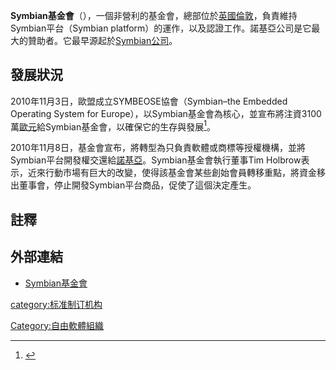 {{Infobox Non-profit
| Non-profit_name   = Symbian基金會
| Non-profit_logo   = [[File:Symbian-logo-web.jpg|200px]]
| Non-profit_type   = 
| founded_date      = 2008年6月24日
| founder           = 
| location          = {{GBR}}[[倫敦|倫敦]]
| origins           = [[Symbian公司|Symbian公司]]
| key_people        = Tim Holbrow, Daniel Rubio, Steve Warner, Dietmar Tallroth, Larry Berkin
| area_served       = 
| products          = [[Symbian|Symbian]]平台
| focus             = 開放手機平台
| method            = 
| revenue           = 
| endowment         = 
| num_volunteers    = 
| num_employees     = 
| num_members       = 
| subsib            = 
| owner             = 
| Non-profit_slogan = 
| homepage          = [http://symbian.org/ symbian.org]
| dissolved         = 
| footnotes         = 
}}
'''Symbian基金會'''（{{lang-en|Symbian Foundation}}），一個非營利的基金會，總部位於[[英國|英國]][[倫敦|倫敦]]，負責維持Symbian平台（Symbian platform）的運作，以及認證工作。諾基亞公司是它最大的贊助者。它最早源起於[[Symbian公司|Symbian公司]]。

==發展狀況==
2010年11月3日，歐盟成立SYMBEOSE協會（Symbian–the Embedded Operating System for Europe），以Symbian基金會為核心，並宣布將注資3100萬[[歐元|歐元]]給Symbian基金會，以確保它的生存與發展<ref>{{Cite web |url=http://news.mydrivers.com/1/178/178583.htm |title=Symbian咸鱼翻身 获欧盟直接注资 |accessdate=2010-11-11 |archive-date=2010-11-06 |archive-url=https://web.archive.org/web/20101106010231/http://news.mydrivers.com/1/178/178583.htm |dead-url=no }}</ref>。

2010年11月8日，基金會宣布，將轉型為只負責軟體或商標等授權機構，並將Symbian平台開發權交還給[[諾基亞|諾基亞]]。Symbian基金會執行董事Tim Holbrow表示，近來行動市場有巨大的改變，使得該基金會某些創始會員轉移重點，將資金移出董事會，停止開發Symbian平台商品，促使了這個決定產生。

==註釋==
<div class="references-small">
<references />
</div>
==外部連結==
*[http://symbian.org/ Symbian基金會]{{Wayback|url=http://symbian.org/ |date=20100525030132 }}

{{DEFAULTSORT:Symbian}}
[[category:标准制订机构|category:标准制订机构]]
[[Category:自由軟體組織|Category:自由軟體組織]]